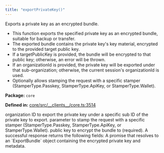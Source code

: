 ```yaml
---
title: "exportPrivateKey()"
---
```



<H3Bordered text="Overview" />

Exports a private key as an encrypted bundle.

<ul>
  <li>This function exports the specified private key as an encrypted bundle, suitable for backup or transfer.</li>
  <li>The exported bundle contains the private key's key material, encrypted to the provided target public key.</li>
  <li>If a targetPublicKey is provided, the bundle will be encrypted to that public key; otherwise, an error will be thrown.</li>
  <li>If an organizationId is provided, the private key will be exported under that sub-organization; otherwise, the current session's organizationId is used.</li>
  <li>Optionally allows stamping the request with a specific stamper (StamperType.Passkey, StamperType.ApiKey, or StamperType.Wallet).</li>
</ul>

<p><strong>Package:</strong> <code>core</code></p>

<p><strong>Defined in:</strong> <a href="https://github.com/tkhq/sdk/blob/main/packages/core/src/__clients__/core.ts#L3514">core/src/__clients__/core.ts:3514</a></p>

<H3Bordered text="Parameters" />

<ParamField body="params" type='ExportPrivateKeyParams' required={true} >
  <Expandable title="params details">
    <NestedParam parentKey="params" childKey="organizationId" type='string' required={false}>
organization ID to export the private key under a specific sub
</NestedParam>
    <NestedParam parentKey="params" childKey="privateKeyId" type='string' required={true}>
ID of the private key to export.
</NestedParam>
    <NestedParam parentKey="params" childKey="stampWith" type='StamperType' required={false}>
parameter to stamp the request with a specific stamper (StamperType.Passkey, StamperType.ApiKey, or StamperType.Wallet).
</NestedParam>
    <NestedParam parentKey="params" childKey="targetPublicKey" type='string' required={true}>
public key to encrypt the bundle to (required).
</NestedParam>
  </Expandable>
</ParamField>

<H3Bordered text="Response" />
A successful response returns the following fields:

<ResponseField name="returns" type="string" required={true} >
  A promise that resolves to an `ExportBundle` object containing the encrypted private key and metadata.
</ResponseField>
